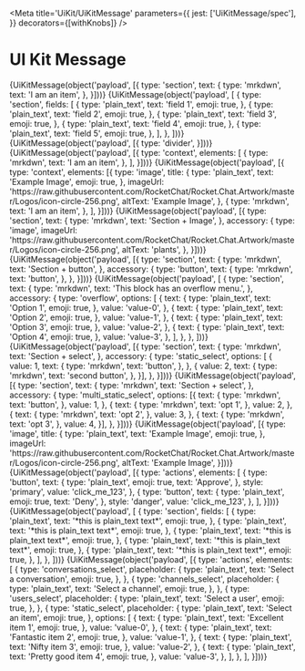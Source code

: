 

<Meta
  title='UiKit/UiKitMessage'
  parameters={{
    jest: ['UiKitMessage/spec'],
  }}
  decorators={[withKnobs]}
/>

# UI Kit Message

<Canvas>
  <Story name='Section Standard'>
    {UiKitMessage(object('payload', [{
      type: 'section',
      text: {
        type: 'mrkdwn',
        text: 'I am an item',
      },
    }]))}
  </Story>
</Canvas>

<Canvas>
  <Story name='Section Fields'>
    {UiKitMessage(object('payload', [
      {
        type: 'section',
        fields: [
          {
            type: 'plain_text',
            text: 'field 1',
            emoji: true,
          },
          {
            type: 'plain_text',
            text: 'field 2',
            emoji: true,
          },
          {
            type: 'plain_text',
            text: 'field 3',
            emoji: true,
          },
          {
            type: 'plain_text',
            text: 'field 4',
            emoji: true,
          },
          {
            type: 'plain_text',
            text: 'field 5',
            emoji: true,
          },
        ],
      },
    ]))}
  </Story>
</Canvas>

<Canvas>
  <Story name='Divider'>
    {UiKitMessage(object('payload', [{
      type: 'divider',
    }]))}
  </Story>
</Canvas>


<Canvas>
  <Story name='Context Standard'>
    {UiKitMessage(object('payload', [{
      type: 'context',
      elements: [
        {
          type: 'mrkdwn',
          text: 'I am an item',
        },
      ],
    }]))}
  </Story>
</Canvas>

<Canvas>
  <Story name='Context Standard + icon'>
    {UiKitMessage(object('payload', [{
      type: 'context',
      elements: [{
        type: 'image',
        title: {
          type: 'plain_text',
          text: 'Example Image',
          emoji: true,
        },
        imageUrl: 'https://raw.githubusercontent.com/RocketChat/Rocket.Chat.Artwork/master/Logos/icon-circle-256.png',
        altText: 'Example Image',
      },
      {
        type: 'mrkdwn',
        text: 'I am an item',
      },
      ],
    }]))}
  </Story>
</Canvas>

<Canvas>
  <Story name='Section + image'>
    {UiKitMessage(object('payload', [{
      type: 'section',
      text: {
        type: 'mrkdwn',
        text: 'Section + Image',
      },
      accessory: {
        type: 'image',
        imageUrl: 'https://raw.githubusercontent.com/RocketChat/Rocket.Chat.Artwork/master/Logos/icon-circle-256.png',
        altText: 'plants',
      },
    }]))}
  </Story>
</Canvas>


<Canvas>
  <Story name='Section + button'>
    {UiKitMessage(object('payload', [{
      type: 'section',
      text: {
        type: 'mrkdwn',
        text: 'Section + button',
      },
      accessory: {
        type: 'button',
        text: {
          type: 'mrkdwn',
          text: 'button',
        },
      },
    }]))}
  </Story>
</Canvas>

<Canvas>
  <Story name='Section + overflow'>
    {UiKitMessage(object('payload', [
      {
        type: 'section',
        text: {
          type: 'mrkdwn',
          text: 'This block has an overflow menu.',
        },
        accessory: {
          type: 'overflow',
          options: [
            {
              text: {
                type: 'plain_text',
                text: 'Option 1',
                emoji: true,
              },
              value: 'value-0',
            },
            {
              text: {
                type: 'plain_text',
                text: 'Option 2',
                emoji: true,
              },
              value: 'value-1',
            },
            {
              text: {
                type: 'plain_text',
                text: 'Option 3',
                emoji: true,
              },
              value: 'value-2',
            },
            {
              text: {
                type: 'plain_text',
                text: 'Option 4',
                emoji: true,
              },
              value: 'value-3',
            },
          ],
        },
      },
    ]))}
  </Story>
</Canvas>


<Canvas>
  <Story name='Section + Select'>
    {UiKitMessage(object('payload', [{
      type: 'section',
      text: {
        type: 'mrkdwn',
        text: 'Section + select',
      },
      accessory: {
        type: 'static_select',
        options: [
          {
            value: 1,
            text: {
              type: 'mrkdwn',
              text: 'button',
            },
          }, {
            value: 2,
            text: {
              type: 'mrkdwn',
              text: 'second button',
            },
          }],
      },
    }]))}
  </Story>
</Canvas>

<Canvas>
  <Story name='Section + Multi Select'>
    {UiKitMessage(object('payload', [{
      type: 'section',
      text: {
        type: 'mrkdwn',
        text: 'Section + select',
      },
      accessory: {
        type: 'multi_static_select',
        options: [{
          text: {
            type: 'mrkdwn',
            text: 'button',
          },
          value: 1,
        }, {
          text: {
            type: 'mrkdwn',
            text: 'opt 1',
          },
          value: 2,
        }, {
          text: {
            type: 'mrkdwn',
            text: 'opt 2',
          },
          value: 3,
        }, {
          text: {
            type: 'mrkdwn',
            text: 'opt 3',
          },
          value: 4,
        }],
      },
    }]))}
  </Story>
</Canvas>

<Canvas>
  <Story name='Image'>
    {UiKitMessage(object('payload', [{
      type: 'image',
      title: {
        type: 'plain_text',
        text: 'Example Image',
        emoji: true,
      },
      imageUrl: 'https://raw.githubusercontent.com/RocketChat/Rocket.Chat.Artwork/master/Logos/icon-circle-256.png',
      altText: 'Example Image',
    }]))}
  </Story>
</Canvas>

<Canvas>
  <Story name='Action - Buttons'>
    {UiKitMessage(object('payload', [{
      type: 'actions',
      elements: [
        {
          type: 'button',
          text: {
            type: 'plain_text',
            emoji: true,
            text: 'Approve',
          },
          style: 'primary',
          value: 'click_me_123',
        },
        {
          type: 'button',
          text: {
            type: 'plain_text',
            emoji: true,
            text: 'Deny',
          },
          style: 'danger',
          value: 'click_me_123',
        },
      ],
    }]))}
  </Story>
</Canvas>

<Canvas>
  <Story name='Fields'>
    {UiKitMessage(object('payload', [
      {
        type: 'section',
        fields: [
          {
            type: 'plain_text',
            text: '*this is plain_text text*',
            emoji: true,
          },
          {
            type: 'plain_text',
            text: '*this is plain_text text*',
            emoji: true,
          },
          {
            type: 'plain_text',
            text: '*this is plain_text text*',
            emoji: true,
          },
          {
            type: 'plain_text',
            text: '*this is plain_text text*',
            emoji: true,
          },
          {
            type: 'plain_text',
            text: '*this is plain_text text*',
            emoji: true,
          },
        ],
      },
    ]))}
  </Story>
</Canvas>

<Canvas>
  <Story name='Action - Select'>
    {UiKitMessage(object('payload', [{
      type: 'actions',
      elements: [
        {
          type: 'conversations_select',
          placeholder: {
            type: 'plain_text',
            text: 'Select a conversation',
            emoji: true,
          },
        },
        {
          type: 'channels_select',
          placeholder: {
            type: 'plain_text',
            text: 'Select a channel',
            emoji: true,
          },
        },
        {
          type: 'users_select',
          placeholder: {
            type: 'plain_text',
            text: 'Select a user',
            emoji: true,
          },
        },
        {
          type: 'static_select',
          placeholder: {
            type: 'plain_text',
            text: 'Select an item',
            emoji: true,
          },
          options: [
            {
              text: {
                type: 'plain_text',
                text: 'Excellent item 1',
                emoji: true,
              },
              value: 'value-0',
            },
            {
              text: {
                type: 'plain_text',
                text: 'Fantastic item 2',
                emoji: true,
              },
              value: 'value-1',
            },
            {
              text: {
                type: 'plain_text',
                text: 'Nifty item 3',
                emoji: true,
              },
              value: 'value-2',
            },
            {
              text: {
                type: 'plain_text',
                text: 'Pretty good item 4',
                emoji: true,
              },
              value: 'value-3',
            },
          ],
        },
      ],
    }]))}
  </Story>
</Canvas>
